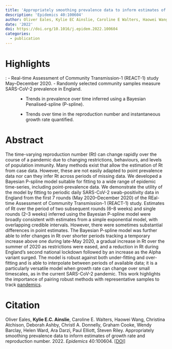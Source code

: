 ```yaml
---
title: 'Appropriately smoothing prevalence data to inform estimates of growth rate and reproduction number'
description: 'Epidemics 40:100604'
author: Oliver Eales, Kylie EC Ainslie, Caroline E Walters, Haowei Wang, Christina Atchison, Deborah Ashby, Christl A Donnelly, Graham Cooke, Wendy Barclay, Helen Ward, Ara Darzi, Paul Elliott, Steven Riley
date: '2022'
doi: https://doi.org/10.1016/j.epidem.2022.100604
categories: 
  - publication
---
```


# Highlights

: - Real-time Assessment of Community Transmission-1 (REACT-1) study May--December 2020. - Randomly selected community samples measure SARS-CoV-2 prevalence in England.

: - Trends in prevalence over time inferred using a Bayesian Penalised-spline (P-spline).

    -   Trends over time in the reproduction number and instantaneous growth rate quantified.

# **Abstract**

The time-varying reproduction number (Rt) can change rapidly over the course of a pandemic due to changing restrictions, behaviours, and levels of population immunity. Many methods exist that allow the estimation of Rt from case data. However, these are not easily adapted to point prevalence data nor can they infer Rt across periods of missing data. We developed a Bayesian P-spline model suitable for fitting to a wide range of epidemic time-series, including point-prevalence data. We demonstrate the utility of the model by fitting to periodic daily SARS-CoV-2 swab-positivity data in England from the first 7 rounds (May 2020--December 2020) of the REal-time Assessment of Community Transmission-1 (REACT-1) study. Estimates of Rt over the period of two subsequent rounds (6--8 weeks) and single rounds (2--3 weeks) inferred using the Bayesian P-spline model were broadly consistent with estimates from a simple exponential model, with overlapping credible intervals. However, there were sometimes substantial differences in point estimates. The Bayesian P-spline model was further able to infer changes in Rt over shorter periods tracking a temporary increase above one during late-May 2020, a gradual increase in Rt over the summer of 2020 as restrictions were eased, and a reduction in Rt during England's second national lockdown followed by an increase as the Alpha variant surged. The model is robust against both under-fitting and over-fitting and is able to interpolate between periods of available data; it is a particularly versatile model when growth rate can change over small timescales, as in the current SARS-CoV-2 pandemic. This work highlights the importance of pairing robust methods with representative samples to track [pandemics](https://www.sciencedirect.com/topics/medicine-and-dentistry/pandemic "Learn more about pandemics from ScienceDirect's AI-generated Topic Pages").

# Citation

Oliver Eales, **Kylie E.C. Ainslie**, Caroline E. Walters, Haowei Wang, Christina Atchison, Deborah Ashby, Christl A. Donnelly, Graham Cooke, Wendy Barclay, Helen Ward, Ara Darzi, Paul Elliott, Steven Riley. Appropriately smoothing prevalence data to inform estimates of growth rate and reproduction number. 2022. *Epidemics* 40:100604. [\[DOI\]](https://doi.org/10.1016/j.epidem.2022.100604)
